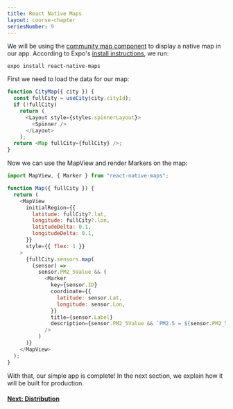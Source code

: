 ```yaml
---
title: React Native Maps
layout: course-chapter
seriesNumber: 9
---
```


We will be using the [community map component](https://github.com/react-native-maps/react-native-maps) to display a native map in our app. According to Expo's [install instructions](https://docs.expo.io/versions/latest/sdk/map-view/), we run:

```
expo install react-native-maps
```

First we need to load the data for our map:

```jsx:CityScreen.js
function CityMap({ city }) {
  const fullCity = useCity(city.cityId);
  if (!fullCity)
    return (
      <Layout style={styles.spinnerLayout}>
        <Spinner />
      </Layout>
    );
  return <Map fullCity={fullCity} />;
}
```

Now we can use the MapView and render Markers on the map:

```jsx:CityScreen.js
import MapView, { Marker } from "react-native-maps";

function Map({ fullCity }) {
  return (
    <MapView
      initialRegion={{
        latitude: fullCity?.lat,
        longitude: fullCity?.lon,
        latitudeDelta: 0.1,
        longitudeDelta: 0.1,
      }}
      style={{ flex: 1 }}
    >
      {fullCity.sensors.map(
        (sensor) =>
          sensor.PM2_5Value && (
            <Marker
              key={sensor.ID}
              coordinate={{
                latitude: sensor.Lat,
                longitude: sensor.Lon,
              }}
              title={sensor.Label}
              description={sensor.PM2_5Value && `PM2.5 = ${sensor.PM2_5Value}`}
            />
          )
      )}
    </MapView>
  );
}
```

With that, our simple app is complete! In the next section, we explain how it will be built for production.

#### [Next: Distribution](/react-native-distribution)

<!--- © Aven LLC and Aven Contributors. Licensed under Creative Commons BY-NC-SA 4.0 https://creativecommons.org/licenses/by-nc-sa/4.0/ -->
